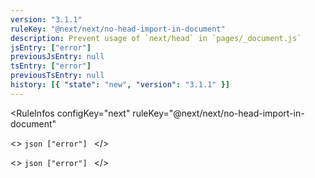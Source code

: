```yaml
---
version: "3.1.1"
ruleKey: "@next/next/no-head-import-in-document"
description: Prevent usage of `next/head` in `pages/_document.js`
jsEntry: ["error"]
previousJsEntry: null
tsEntry: ["error"]
previousTsEntry: null
history: [{ "state": "new", "version": "3.1.1" }]
---
```


<RuleInfos 
  configKey="next" 
  ruleKey="@next/next/no-head-import-in-document" 
>
  <>
    ```json
    ["error"]
    ```
  </>

  <>
    ```json
    ["error"]
    ```
  </>
</RuleInfos>
